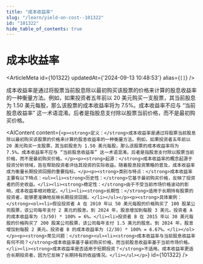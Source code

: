 ```yaml
---
title: "成本收益率"
slug: "/learn/yield-on-cost--101322"
id: "101322"
hide_table_of_contents: true
---
```



# 成本收益率

<ArticleMeta id={101322} updatedAt={'2024-09-13 10:48:53'} alias={`[]`} />
<div className='border-solid border-b border-t-0 my-4 border-[var(--ifm-color-gray-300)]' />

成本收益率是通过将股票当前股息除以最初购买该股票的价格来计算的股息收益率的一种衡量方法。例如，如果投资者五年前以 20 美元购买一支股票，其当前股息为 1.50 美元每股，那么该股票的成本收益率将为 7.5%。成本收益率不应与 “当前股息收益率” 这一术语混淆。后者是指股息支付除以股票当前价格，而不是最初购买价格。

<AIContent content={`<p><strong>定义：</strong>成本收益率是通过将股票当前股息除以最初购买该股票的价格来计算的股息收益率的一种衡量方法。例如，如果投资者五年前以 20 美元购买一支股票，其当前股息为 1.50 美元每股，那么该股票的成本收益率将为 7.5%。成本收益率不应与 “当前股息收益率” 这一术语混淆。后者是指股息支付除以股票当前价格，而不是最初购买价格。</p><p><strong>起源：</strong>成本收益率的概念起源于投资分析领域，旨在帮助投资者评估其投资的实际收益。随着股息投资策略的普及，成本收益率成为衡量长期投资回报的重要指标。</p><p><strong>类别与特点：</strong>成本收益率主要有以下特点：<ul><li><strong>历史性：</strong>它基于最初购买价格，反映了投资者的历史收益。</li><li><strong>稳定性：</strong>由于不受当前市场价格波动的影响，成本收益率相对稳定。</li><li><strong>长期性：</strong>适用于长期持有股票的投资者，能够更准确地反映长期投资回报。</li></ul></p><p><strong>具体案例：</strong><ol><li>假设投资者 A 在 2010 年以 50 美元每股的价格购买了 100 股某公司股票，该公司每年支付 2 美元的股息。到 2024 年，股息增加到每股 3 美元。投资者 A 的成本收益率为 (3/50) * 100% = 6%。</li><li>投资者 B 在 2015 年以 30 美元每股的价格购买了 200 股某公司股票，该公司每年支付 1.5 美元的股息。到 2024 年，股息增加到每股 2 美元。投资者 B 的成本收益率为 (2/30) * 100% = 6.67%。</li></ol></p><p><strong>常见问题：</strong><ul><li><strong>成本收益率与当前股息收益率有何不同？</strong>成本收益率基于最初购买价格，而当前股息收益率基于当前市场价格。</li><li><strong>成本收益率是否适用于短期投资？</strong>不适用。成本收益率更适合长期投资者，因为它反映了长期持有的收益情况。</li></ul></p>`} id={101322} />
